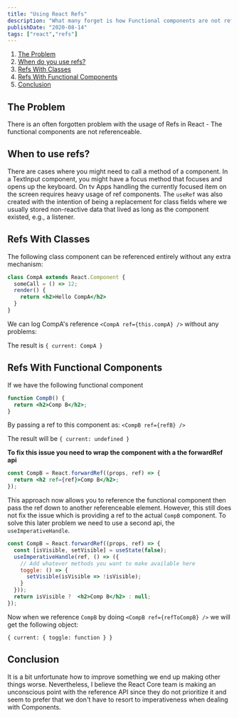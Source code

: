 ```yaml
---
title: "Using React Refs"
description: "What many forget is how Functional components are not referenceable. How can we overcome this?"
publishDate: "2020-08-14"
tags: ["react","refs"]
---
```

1. [The Problem](#problem)
2. [When do you use refs?](#when-to-use-refs)
3. [Refs With Classes](#with_classes)
4. [Refs With Functional Components](#with_functional_comps)
5. [Conclusion](#conclusion)

<h2 id="problem">The Problem</h2>

There is an often forgotten problem with the usage of Refs in React - The functional components are not referenceable.


<h2 id="when-to-use-refs">When to use refs?</h2>

There are cases where you might need to call a method of a component. In a TextInput component, you might have a focus method that focuses and opens up the keyboard. On tv Apps handling the currently focused item on the screen requires heavy usage of ref components. The `useRef` was also created with the intention of being a replacement for class fields where we usually stored non-reactive data that lived as long as the component existed, e.g., a listener.



<h2 id="with_classes">Refs With Classes</h2>

The following class component can be referenced entirely without any extra mechanism:

```jsx
class CompA extends React.Component {
  someCall = () => 12;
  render() {
    return <h2>Hello CompA</h2>
  }
}
```

We can log CompA's reference `<CompA ref={this.compA} />` without any problems:

The result is `{ current: CompA }`


<h2 id="with_functional_comps">Refs With Functional Components</h2>

If we have the following functional component

```jsx
function CompB() {
  return <h2>Comp B</h2>;
}
```

By passing a ref to this component as: `<CompB ref={refB} />`

The result will be `{ current: undefined }`


<b>To fix this issue you need to wrap the component with a the forwardRef api</b>


```jsx
const CompB = React.forwardRef((props, ref) => {
  return <h2 ref={ref}>Comp B</h2>;
});
```

This approach now allows you to reference the functional component then pass the ref down to another referenceable element. However, this still does not fix the issue which is providing a ref to the actual `CompB` component. To solve this later problem we need to use a second api, the `useImperativeHandle`.


```jsx
const CompB = React.forwardRef((props, ref) => {
  const [isVisible, setVisible] = useState(false);
  useImperativeHandle(ref, () => ({
    // Add whatever methods you want to make available here
    toggle: () => {
      setVisible(isVisible => !isVisible);
    }
  }));
  return isVisible ?  <h2>Comp B</h2> : null;
});
```

Now when we reference `CompB` by doing `<CompB ref={refToCompB} />` we will get the following object:

`{ current: { toggle: function } }`


<h2 id="conclusion">Conclusion</h2>

It is a bit unfortunate how to improve something we end up making other things worse. Nevertheless, I believe the React Core team is making an unconscious point with the reference API since they do not prioritize it and seem to prefer that we don't have to resort to imperativeness when dealing with Components.
